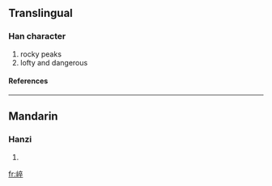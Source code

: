 ==Translingual==
===Han character===
{{Han char|rn=46|rad=山|as=08|sn=11|four=|canj=山卜人十 (UYOJ), X山卜人十 (XUYOJ)}}
# rocky peaks
# lofty and dangerous
====References====
{{Han ref|kx=0315.151|dkj=08176|hdz=10782.080|uh=5D2A|ud=23850}}
----
==Mandarin==
===Hanzi===
{{cmn-hanzi|pin=[[zú]] (zu2)|wg=tsu<sup>2</sup>}}
# {{defn|Mandarin}}

[[fr:崪]]